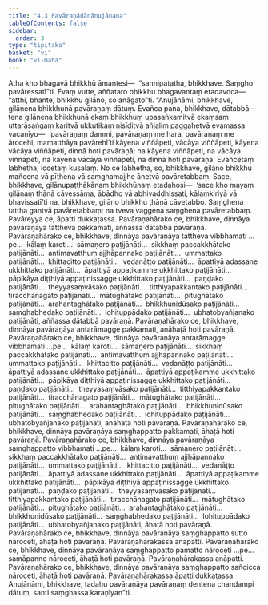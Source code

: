 ```yaml
---
title: "4.3 Pavāraṇādānānujānana"
tableOfContents: false
sidebar:
  order: 3
type: "tipitaka"
basket: "vi"
book: "vi-maha"
---
```



<DynamicBreadcrumb />

<Division number="213" book="vi-maha" e="ch" v="3" p="225">

<Paragraph number="965" book="vi-maha">
Atha kho bhagavā bhikkhū āmantesi—  “sannipatatha, bhikkhave. Saṃgho pavāressatī”ti. Evaṃ vutte, aññataro bhikkhu bhagavantaṃ etadavoca—  “atthi, bhante, bhikkhu gilāno, so anāgato”ti. “Anujānāmi, bhikkhave, gilānena bhikkhunā pavāraṇaṃ dātuṃ. Evañca pana, bhikkhave, dātabbā—  tena gilānena bhikkhunā ekaṃ bhikkhuṃ upasaṅkamitvā ekaṃsaṃ uttarāsaṅgaṃ karitvā ukkuṭikaṃ nisīditvā añjaliṃ paggahetvā evamassa vacanīyo—  ‘pavāraṇaṃ dammi, pavāraṇaṃ me hara, pavāraṇaṃ me ārocehi, mamatthāya pavārehī’ti kāyena viññāpeti, vācāya viññāpeti, kāyena vācāya viññāpeti, dinnā hoti pavāraṇā; na kāyena viññāpeti, na vācāya viññāpeti, na kāyena vācāya viññāpeti, na dinnā hoti pavāraṇā. Evañcetaṃ labhetha, iccetaṃ kusalaṃ. No ce labhetha, so, bhikkhave, gilāno bhikkhu mañcena vā pīṭhena vā saṃghamajjhe ānetvā pavāretabbaṃ. Sace, bhikkhave, gilānupaṭṭhākānaṃ bhikkhūnaṃ etadahosi—  ‘sace kho mayaṃ gilānaṃ ṭhānā cāvessāma, ābādho vā abhivaḍḍhissati, kālaṃkiriyā vā bhavissatī’ti na, bhikkhave, gilāno bhikkhu ṭhānā cāvetabbo. Saṃghena tattha gantvā pavāretabbaṃ; na tveva vaggena saṃghena pavāretabbaṃ. Pavāreyya ce, āpatti dukkaṭassa.
</Paragraph>

<Paragraph number="966" book="vi-maha">
Pavāraṇahārako ce, bhikkhave, dinnāya pavāraṇāya tattheva pakkamati, aññassa dātabbā pavāraṇā. Pavāraṇahārako ce, bhikkhave, dinnāya pavāraṇāya tattheva vibbhamati …pe…  kālaṃ karoti…  sāmaṇero paṭijānāti…  sikkhaṃ paccakkhātako paṭijānāti…  antimavatthuṃ ajjhāpannako paṭijānāti…  ummattako paṭijānāti…  khittacitto paṭijānāti…  vedanāṭṭo paṭijānāti…  āpattiyā adassane ukkhittako paṭijānāti…  āpattiyā appaṭikamme ukkhittako paṭijānāti…  pāpikāya diṭṭhiyā appaṭinissagge ukkhittako paṭijānāti…  paṇḍako paṭijānāti…  theyyasaṃvāsako paṭijānāti…  titthiyapakkantako paṭijānāti…  tiracchānagato paṭijānāti…  mātughātako paṭijānāti…  pitughātako paṭijānāti…  arahantaghātako paṭijānāti…  bhikkhunidūsako paṭijānāti…  saṃghabhedako paṭijānāti…  lohituppādako paṭijānāti…  ubhatobyañjanako paṭijānāti, aññassa dātabbā pavāraṇā.
</Paragraph>

<Paragraph number="967" book="vi-maha">
Pavāraṇahārako ce, bhikkhave, dinnāya pavāraṇāya antarāmagge pakkamati, anāhaṭā hoti pavāraṇā. Pavāraṇahārako ce, bhikkhave, dinnāya pavāraṇāya antarāmagge vibbhamati …pe…  kālaṃ karoti…  sāmaṇero paṭijānāti…  sikkhaṃ paccakkhātako paṭijānāti…  antimavatthuṃ ajjhāpannako paṭijānāti…  ummattako paṭijānāti…  khittacitto paṭijānāti…  vedanāṭṭo paṭijānāti…  āpattiyā adassane ukkhittako paṭijānāti…  āpattiyā appaṭikamme ukkhittako paṭijānāti…  pāpikāya diṭṭhiyā appaṭinissagge ukkhittako paṭijānāti…  paṇḍako paṭijānāti…  theyyasaṃvāsako paṭijānāti…  titthiyapakkantako paṭijānāti…  tiracchānagato paṭijānāti…  mātughātako paṭijānāti…  pitughātako paṭijānāti…  arahantaghātako paṭijānāti…  bhikkhunidūsako paṭijānāti…  saṃghabhedako paṭijānāti…  lohituppādako paṭijānāti…  ubhatobyañjanako paṭijānāti, anāhaṭā hoti pavāraṇā.
</Paragraph>

<Paragraph number="968" book="vi-maha">
Pavāraṇahārako ce, bhikkhave, dinnāya pavāraṇāya saṃghappatto pakkamati, āhaṭā hoti pavāraṇā. Pavāraṇahārako ce, bhikkhave, dinnāya pavāraṇāya saṃghappatto vibbhamati …pe…  kālaṃ karoti…  sāmaṇero paṭijānāti…  sikkhaṃ paccakkhātako paṭijānāti…  antimavatthuṃ ajjhāpannako paṭijānāti…  ummattako paṭijānāti…  khittacitto paṭijānāti…  vedanāṭṭo paṭijānāti…  āpattiyā adassane ukkhittako paṭijānāti…  āpattiyā appaṭikamme ukkhittako paṭijānāti…  pāpikāya diṭṭhiyā appaṭinissagge ukkhittako paṭijānāti…  paṇḍako paṭijānāti…  theyyasaṃvāsako paṭijānāti…  titthiyapakkantako paṭijānāti…  tiracchānagato paṭijānāti…  mātughātako paṭijānāti…  pitughātako paṭijānāti…  arahantaghātako paṭijānāti…  bhikkhunidūsako paṭijānāti…  saṃghabhedako paṭijānāti…  lohituppādako paṭijānāti…  ubhatobyañjanako paṭijānāti, āhaṭā hoti pavāraṇā.
</Paragraph>

<Paragraph number="969" book="vi-maha">
Pavāraṇahārako ce, bhikkhave, dinnāya pavāraṇāya saṃghappatto sutto nāroceti, āhaṭā hoti pavāraṇā. Pavāraṇahārakassa anāpatti. Pavāraṇahārako ce, bhikkhave, dinnāya pavāraṇāya saṃghappatto pamatto nāroceti …pe…  samāpanno nāroceti, āhaṭā hoti pavāraṇā. Pavāraṇahārakassa anāpatti.
</Paragraph>

<Paragraph number="970" book="vi-maha">
Pavāraṇahārako ce, bhikkhave, dinnāya pavāraṇāya saṃghappatto sañcicca nāroceti, āhaṭā hoti pavāraṇā. Pavāraṇahārakassa āpatti dukkaṭassa. Anujānāmi, bhikkhave, tadahu pavāraṇāya pavāraṇaṃ dentena chandampi dātuṃ, santi saṃghassa karaṇīyan”ti.
</Paragraph>
</Division>